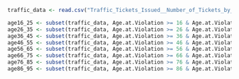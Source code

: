 ```r
traffic_data <- read.csv("Traffic_Tickets_Issued__Number_of_Tickets_by_Age__Gender__and_Violation_20241113.csv")
```

```r
age16_25 <- subset(traffic_data, Age.at.Violation >= 16 & Age.at.Violation <= 25)
age26_35 <- subset(traffic_data, Age.at.Violation >= 26 & Age.at.Violation <= 35)
age36_45 <- subset(traffic_data, Age.at.Violation >= 36 & Age.at.Violation <= 45)
age46_55 <- subset(traffic_data, Age.at.Violation >= 46 & Age.at.Violation <= 55)
age56_65 <- subset(traffic_data, Age.at.Violation >= 56 & Age.at.Violation <= 65)
age66_75 <- subset(traffic_data, Age.at.Violation >= 66 & Age.at.Violation <= 75)
age76_85 <- subset(traffic_data, Age.at.Violation >= 76 & Age.at.Violation <= 85)
age86_95 <- subset(traffic_data, Age.at.Violation >= 86 & Age.at.Violation <= 95)
```

